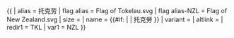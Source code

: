{{ {{{1<noinclude>|country showdata</noinclude>}}}
| alias = 托克劳
| flag alias = Flag of Tokelau.svg
| flag alias-NZL = Flag of New Zealand.svg
| size = {{{size|}}}
| name = {{#if: {{{name|}}} | {{{name|}}} | 托克勞 }}
| variant = {{{variant|}}}
| altlink = {{{altlink|}}}
<noinclude>
| redir1 = TKL
| var1 = NZL
</noinclude>
}}